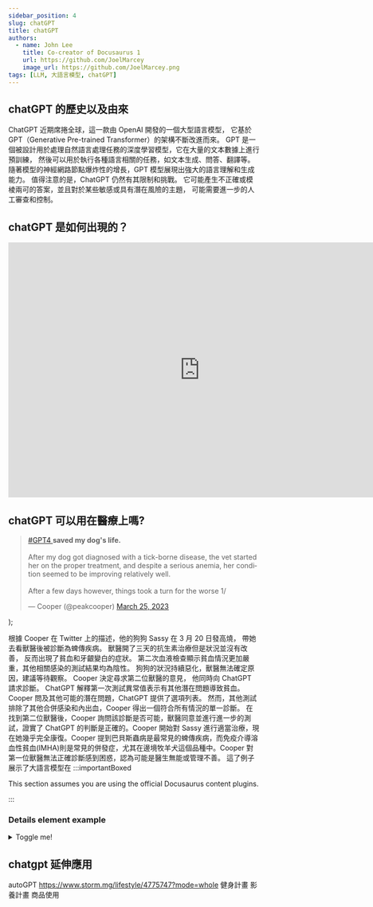 ```yaml
---
sidebar_position: 4
slug: chatGPT
title: chatGPT
authors:
  - name: John Lee
    title: Co-creator of Docusaurus 1
    url: https://github.com/JoelMarcey
    image_url: https://github.com/JoelMarcey.png
tags: [LLM, 大語言模型, chatGPT]
---
```


## chatGPT 的歷史以及由來

ChatGPT 近期席捲全球，這一款由 OpenAI 開發的一個大型語言模型，
它基於 GPT（Generative Pre-trained Transformer）的架構不斷改進而來。
GPT 是一個被設計用於處理自然語言處理任務的深度學習模型，它在大量的文本數據上進行預訓練，
然後可以用於執行各種語言相關的任務，如文本生成、問答、翻譯等。
隨著模型的神經網路節點爆炸性的增長，GPT 模型展現出強大的語言理解和生成能力。
值得注意的是，ChatGPT 仍然有其限制和挑戰。
它可能產生不正確或模棱兩可的答案，並且對於某些敏感或具有潛在風險的主題，
可能需要進一步的人工審查和控制。

## chatGPT 是如何出現的？

<iframe
  width="768"
  height="512"
  src="https://www.youtube.com/embed/sL1BNTU-4PI"
  title="YouTube video player"
  frameborder="0"
  allow="accelerometer; autoplay; clipboard-write; encrypted-media; gyroscope; picture-in-picture; web-share"
  allowfullscreen
></iframe>

## chatGPT 可以用在醫療上嗎?

  <div>
    <blockquote className="twitter-tweet">
      <p lang="en" dir="ltr">
        <a href="https://twitter.com/hashtag/GPT4?src=hash&amp;ref_src=twsrc%5Etfw">
          #GPT4
        </a>
        <b>saved my dog's life.</b>
        <br />
        <br />
        After my dog got diagnosed with a tick-borne disease, the vet started
        her on the proper treatment, and despite a serious anemia, her condition
        seemed to be improving relatively well.
        <br />
        <br />
        After a few days however, things took a turn for the worse 1/
      </p>
      &mdash; Cooper (@peakcooper)
      <a href="https://twitter.com/peakcooper/status/1639716822680236032?ref_src=twsrc%5Etfw">
        March 25, 2023
      </a>
    </blockquote>
    <script
      async
      src="https://platform.twitter.com/widgets.js"
      charset="utf-8"
    ></script>
  </div>
);

<TwitterPost />

根據 Cooper 在 Twitter 上的描述，他的狗狗 Sassy 在 3 月 20 日發高燒，
帶她去看獸醫後被診斷為蜱傳疾病。
獸醫開了三天的抗生素治療但是狀況並沒有改善，
反而出現了貧血和牙齦變白的症狀。
第二次血液檢查顯示貧血情況更加嚴重，其他相關感染的測試結果均為陰性。
狗狗的狀況持續惡化，獸醫無法確定原因，建議等待觀察。
Cooper 決定尋求第二位獸醫的意見，
他同時向 ChatGPT 請求診斷。
ChatGPT 解釋第一次測試異常值表示有其他潛在問題導致貧血。
Cooper 問及其他可能的潛在問題，ChatGPT 提供了選項列表。
然而，其他測試排除了其他合併感染和內出血，Cooper 得出一個符合所有情況的單一診斷。
在找到第二位獸醫後，Cooper 詢問該診斷是否可能，獸醫同意並進行進一步的測試，證實了 ChatGPT 的判斷是正確的。Cooper 開始對 Sassy 進行適當治療，現在她幾乎完全康復。Cooper 提到巴貝斯蟲病是最常見的蜱傳疾病，而免疫介導溶血性貧血(IMHA)則是常見的併發症，尤其在邊境牧羊犬這個品種中。Cooper 對第一位獸醫無法正確診斷感到困惑，認為可能是醫生無能或管理不善。
這了例子展示了大語言模型在
:::importantBoxed

This section assumes you are using the official Docusaurus content plugins.

:::

### Details element example

<details>
  <summary>Toggle me!</summary>
  <div>
    <div>This is the detailed content</div>
    <br />
    <details>
      <summary>Nested toggle! Some surprise inside...</summary>
      <div>😲😲😲😲😲</div>
    </details>
  </div>
</details>

## chatgpt 延伸應用

autoGPT
https://www.storm.mg/lifestyle/4775747?mode=whole
健身計畫
影養計畫
商品使用
